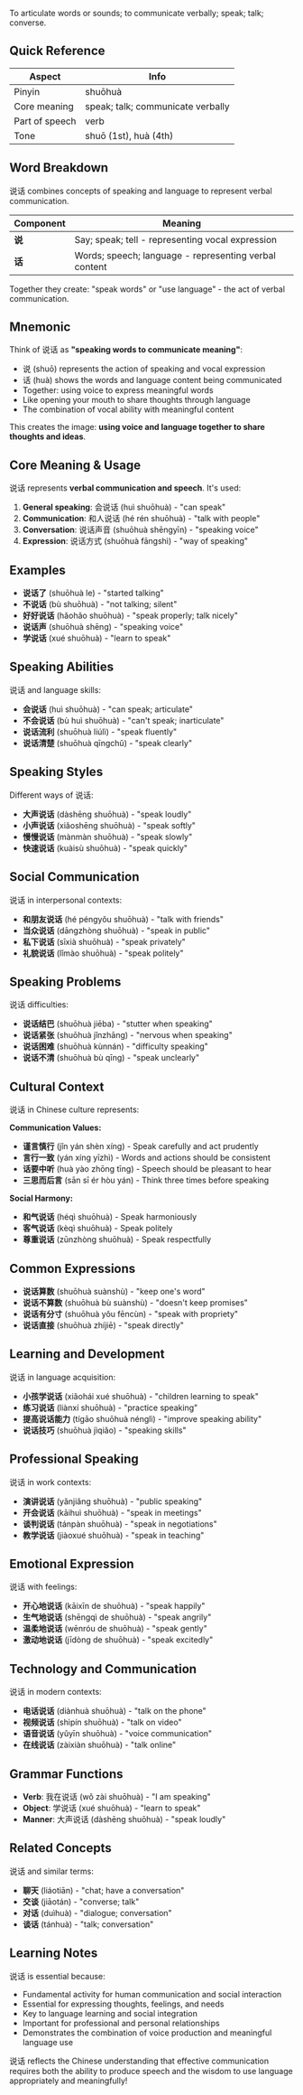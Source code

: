To articulate words or sounds; to communicate verbally; speak; talk; converse.

## Quick Reference

| Aspect         | Info                              |
| -------------- | --------------------------------- |
| Pinyin         | shuōhuà                           |
| Core meaning   | speak; talk; communicate verbally |
| Part of speech | verb                              |
| Tone           | shuō (1st), huà (4th)             |

## Word Breakdown

说话 combines concepts of speaking and language to represent verbal communication.

| Component | Meaning                                               |
| --------- | ----------------------------------------------------- |
| **说**    | Say; speak; tell - representing vocal expression      |
| **话**    | Words; speech; language - representing verbal content |

Together they create: "speak words" or "use language" - the act of verbal communication.

## Mnemonic

Think of 说话 as **"speaking words to communicate meaning"**:

- 说 (shuō) represents the action of speaking and vocal expression
- 话 (huà) shows the words and language content being communicated
- Together: using voice to express meaningful words
- Like opening your mouth to share thoughts through language
- The combination of vocal ability with meaningful content

This creates the image: **using voice and language together to share thoughts and ideas**.

## Core Meaning & Usage

说话 represents **verbal communication and speech**. It's used:

1. **General speaking**: 会说话 (huì shuōhuà) - "can speak"
2. **Communication**: 和人说话 (hé rén shuōhuà) - "talk with people"
3. **Conversation**: 说话声音 (shuōhuà shēngyīn) - "speaking voice"
4. **Expression**: 说话方式 (shuōhuà fāngshì) - "way of speaking"

## Examples

- **说话了** (shuōhuà le) - "started talking"
- **不说话** (bù shuōhuà) - "not talking; silent"
- **好好说话** (hǎohǎo shuōhuà) - "speak properly; talk nicely"
- **说话声** (shuōhuà shēng) - "speaking voice"
- **学说话** (xué shuōhuà) - "learn to speak"

## Speaking Abilities

说话 and language skills:

- **会说话** (huì shuōhuà) - "can speak; articulate"
- **不会说话** (bù huì shuōhuà) - "can't speak; inarticulate"
- **说话流利** (shuōhuà liúlì) - "speak fluently"
- **说话清楚** (shuōhuà qīngchǔ) - "speak clearly"

## Speaking Styles

Different ways of 说话:

- **大声说话** (dàshēng shuōhuà) - "speak loudly"
- **小声说话** (xiǎoshēng shuōhuà) - "speak softly"
- **慢慢说话** (mànmàn shuōhuà) - "speak slowly"
- **快速说话** (kuàisù shuōhuà) - "speak quickly"

## Social Communication

说话 in interpersonal contexts:

- **和朋友说话** (hé péngyǒu shuōhuà) - "talk with friends"
- **当众说话** (dāngzhòng shuōhuà) - "speak in public"
- **私下说话** (sīxià shuōhuà) - "speak privately"
- **礼貌说话** (lǐmào shuōhuà) - "speak politely"

## Speaking Problems

说话 difficulties:

- **说话结巴** (shuōhuà jiēba) - "stutter when speaking"
- **说话紧张** (shuōhuà jǐnzhāng) - "nervous when speaking"
- **说话困难** (shuōhuà kùnnán) - "difficulty speaking"
- **说话不清** (shuōhuà bù qīng) - "speak unclearly"

## Cultural Context

说话 in Chinese culture represents:

**Communication Values:**

- **谨言慎行** (jǐn yán shèn xíng) - Speak carefully and act prudently
- **言行一致** (yán xíng yīzhì) - Words and actions should be consistent
- **话要中听** (huà yào zhōng tīng) - Speech should be pleasant to hear
- **三思而后言** (sān sī ér hòu yán) - Think three times before speaking

**Social Harmony:**

- **和气说话** (héqì shuōhuà) - Speak harmoniously
- **客气说话** (kèqì shuōhuà) - Speak politely
- **尊重说话** (zūnzhòng shuōhuà) - Speak respectfully

## Common Expressions

- **说话算数** (shuōhuà suànshù) - "keep one's word"
- **说话不算数** (shuōhuà bù suànshù) - "doesn't keep promises"
- **说话有分寸** (shuōhuà yǒu fēncùn) - "speak with propriety"
- **说话直接** (shuōhuà zhíjiē) - "speak directly"

## Learning and Development

说话 in language acquisition:

- **小孩学说话** (xiǎohái xué shuōhuà) - "children learning to speak"
- **练习说话** (liànxí shuōhuà) - "practice speaking"
- **提高说话能力** (tígāo shuōhuà nénglì) - "improve speaking ability"
- **说话技巧** (shuōhuà jìqiǎo) - "speaking skills"

## Professional Speaking

说话 in work contexts:

- **演讲说话** (yǎnjiǎng shuōhuà) - "public speaking"
- **开会说话** (kāihuì shuōhuà) - "speak in meetings"
- **谈判说话** (tánpàn shuōhuà) - "speak in negotiations"
- **教学说话** (jiàoxué shuōhuà) - "speak in teaching"

## Emotional Expression

说话 with feelings:

- **开心地说话** (kāixīn de shuōhuà) - "speak happily"
- **生气地说话** (shēngqì de shuōhuà) - "speak angrily"
- **温柔地说话** (wēnróu de shuōhuà) - "speak gently"
- **激动地说话** (jīdòng de shuōhuà) - "speak excitedly"

## Technology and Communication

说话 in modern contexts:

- **电话说话** (diànhuà shuōhuà) - "talk on the phone"
- **视频说话** (shìpín shuōhuà) - "talk on video"
- **语音说话** (yǔyīn shuōhuà) - "voice communication"
- **在线说话** (zàixiàn shuōhuà) - "talk online"

## Grammar Functions

- **Verb**: 我在说话 (wǒ zài shuōhuà) - "I am speaking"
- **Object**: 学说话 (xué shuōhuà) - "learn to speak"
- **Manner**: 大声说话 (dàshēng shuōhuà) - "speak loudly"

## Related Concepts

说话 and similar terms:

- **聊天** (liáotiān) - "chat; have a conversation"
- **交谈** (jiāotán) - "converse; talk"
- **对话** (duìhuà) - "dialogue; conversation"
- **谈话** (tánhuà) - "talk; conversation"

## Learning Notes

说话 is essential because:

- Fundamental activity for human communication and social interaction
- Essential for expressing thoughts, feelings, and needs
- Key to language learning and social integration
- Important for professional and personal relationships
- Demonstrates the combination of voice production and meaningful language use

说话 reflects the Chinese understanding that effective communication requires both the ability to
produce speech and the wisdom to use language appropriately and meaningfully!

